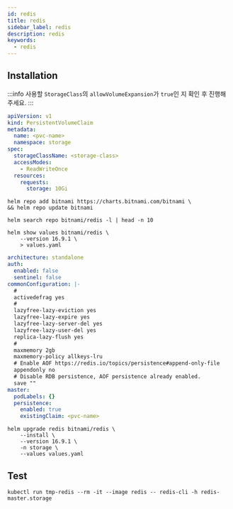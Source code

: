 ```yaml
---
id: redis
title: redis
sidebar_label: redis
description: redis
keywords:
  - redis
---
```


## Installation

:::info
사용할 `StorageClass`의 `allowVolumeExpansion`가 `true`인 지 확인 후 진행해주세요.
:::

```yaml
apiVersion: v1
kind: PersistentVolumeClaim
metadata:
  name: <pvc-name>
  namespace: storage
spec:
  storageClassName: <storage-class>
  accessModes:
    - ReadWriteOnce
  resources:
    requests:
      storage: 10Gi
```

```shell
helm repo add bitnami https://charts.bitnami.com/bitnami \
&& helm repo update bitnami
```

```shell
helm search repo bitnami/redis -l | head -n 10
```

```shell
helm show values bitnami/redis \
    --version 16.9.1 \
    > values.yaml
```

```yaml
architecture: standalone
auth:
  enabled: false
  sentinel: false
commonConfiguration: |-
  #
  activedefrag yes
  #
  lazyfree-lazy-eviction yes
  lazyfree-lazy-expire yes
  lazyfree-lazy-server-del yes
  lazyfree-lazy-user-del yes
  replica-lazy-flush yes
  #
  maxmemory 2gb
  maxmemory-policy allkeys-lru
  # Enable AOF https://redis.io/topics/persistence#append-only-file
  appendonly no
  # Disable RDB persistence, AOF persistence already enabled.
  save ""
master:
  podLabels: {}
  persistence:
    enabled: true
    existingClaim: <pvc-name>
```

```shell
helm upgrade redis bitnami/redis \
    --install \
    --version 16.9.1 \
    -n storage \
    --values values.yaml
```

## Test

```shell
kubectl run tmp-redis --rm -it --image redis -- redis-cli -h redis-master.storage
```
